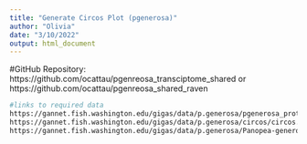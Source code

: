 ```yaml
---
title: "Generate Circos Plot (pgenerosa)"
author: "Olivia"
date: "3/10/2022"
output: html_document
---
```

#GitHub Repository: https://github.com/ocattau/pgenreosa_transciptome_shared or https://github.com/ocattau/pgenreosa_shared_raven
```bash
#links to required data
https://gannet.fish.washington.edu/gigas/data/p.generosa/pgenerosa_proteins_2_10_2022.tab #protein data compiled
https://gannet.fish.washington.edu/gigas/data/p.generosa/circos/circos.conf #circos config file
https://gannet.fish.washington.edu/gigas/data/p.generosa/Panopea-generosa-v1.0.fa #Fasta file with gene nucleotides 

```